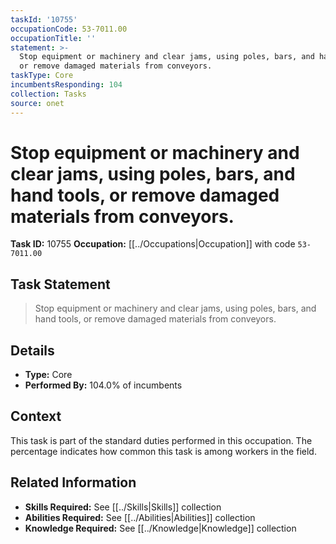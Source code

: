 ```yaml
---
taskId: '10755'
occupationCode: 53-7011.00
occupationTitle: ''
statement: >-
  Stop equipment or machinery and clear jams, using poles, bars, and hand tools,
  or remove damaged materials from conveyors.
taskType: Core
incumbentsResponding: 104
collection: Tasks
source: onet
---
```

# Stop equipment or machinery and clear jams, using poles, bars, and hand tools, or remove damaged materials from conveyors.

**Task ID:** 10755
**Occupation:** [[../Occupations|Occupation]] with code `53-7011.00`

## Task Statement

> Stop equipment or machinery and clear jams, using poles, bars, and hand tools, or remove damaged materials from conveyors.

## Details

- **Type:** Core
- **Performed By:** 104.0% of incumbents

## Context

This task is part of the standard duties performed in this occupation. The percentage indicates how common this task is among workers in the field.

## Related Information

- **Skills Required:** See [[../Skills|Skills]] collection
- **Abilities Required:** See [[../Abilities|Abilities]] collection
- **Knowledge Required:** See [[../Knowledge|Knowledge]] collection
